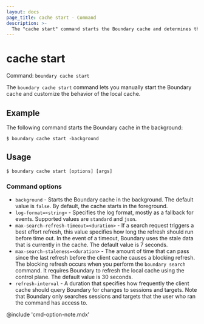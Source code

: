 ```yaml
---
layout: docs
page_title: cache start - Command
description: >-
  The "cache start" command starts the Boundary cache and determines the behavior of the local cache. You can customize log, search, and refresh settings.
---
```


# cache start

Command: `boundary cache start`

The `boundary cache start` command lets you manually start the Boundary cache and customize the behavior of the local cache.

## Example

The following command starts the Boundary cache in the background:

```shell-session
$ boundary cache start -background
```

## Usage

<CodeBlockConfig hideClipboard>

```shell-session
$ boundary cache start [options] [args]
```

</CodeBlockConfig>

### Command options

- `background` - Starts the Boundary cache in the background.
The default value is `false`.
By default, the cache starts in the foreground.
- `log-format=<string>` - Specifies the log format, mostly as a fallback for events.
Supported values are `standard` and `json`.
- `max-search-refresh-timeout=<duration>` - If a search request triggers a best effort refresh, this value specifies how long the refresh should run before time out.
In the event of a timeout, Boundary uses the stale data that is currently in the cache.
The default value is 7 seconds.
- `max-search-staleness=<duration>` - The amount of time that can pass since the last refresh before the client cache causes a blocking refresh.
The blocking refresh occurs when you perform the `boundary search` command.
It requires Boundary to refresh the local cache using the control plane.
The default value is 30 seconds.
- `refresh-interval` - A duration that specifies how frequently the client cache should query Boundary for changes to sessions and targets.
Note that Boundary only searches sessions and targets that the user who ran the command has access to.

@include 'cmd-option-note.mdx'

